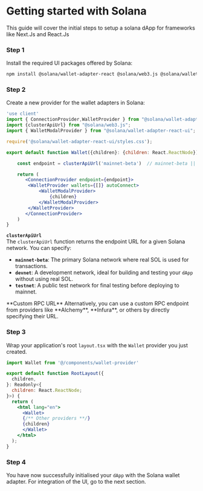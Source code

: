 
# Getting started with Solana

This guide will cover the initial steps to setup a solana dApp for frameworks like Next.Js and React.Js

<Steps>

### Step 1

Install the required UI packages offered by Solana:

```sh filename="terminal"
npm install @solana/wallet-adapter-react @solana/web3.js @solana/wallet-adapter-react-ui
```


### Step 2

Create a new provider for the wallet adapters in Solana:

```jsx filename="wallet-provider.tsx" {10}
'use client'
import { ConnectionProvider,WalletProvider } from "@solana/wallet-adapter-react";
import {clusterApiUrl} from "@solana/web3.js";
import { WalletModalProvider } from "@solana/wallet-adapter-react-ui";

require('@solana/wallet-adapter-react-ui/styles.css');

export default function Wallet({children}: {children: React.ReactNode}) {

    const endpoint = clusterApiUrl('mainnet-beta')  // mainnet-beta || devnet || testnet

    return (
       <ConnectionProvider endpoint={endpoint}> 
        <WalletProvider wallets={[]} autoConnect>
            <WalletModalProvider>
                {children}
            </WalletModalProvider>
        </WalletProvider>
       </ConnectionProvider>
    )
} 
```


 **`clusterApiUrl`**  
   The `clusterApiUrl` function returns the endpoint URL for a given Solana network. You can specify:
   
   - **`mainnet-beta`**: The primary Solana network where real SOL is used for transactions.
   - **`devnet`**: A development network, ideal for building and testing your `dApp` without using real SOL.
   - **`testnet`**: A public test network for final testing before deploying to mainnet.

<Callout type="info">
 **Custom RPC URL**  
   Alternatively, you can use a custom RPC endpoint from providers like **Alchemy**, **Infura**, or others by directly specifying their URL.
</Callout>


### Step 3

Wrap your application's root `layout.tsx` with the `Wallet` provider you just created.

```jsx filename="layout.tsx" {1,10,13}
import Wallet from '@/components/wallet-provider'

export default function RootLayout({
  children,
}: Readonly<{
  children: React.ReactNode;
}>) {
  return (
    <html lang="en">
      <Wallet>
      {/** Other providers **/} 
      {children}
      </Wallet>
    </html>
  );
}


```

### Step 4

You have now successfully initialised your `dApp` with the Solana wallet adapter. For integration of the UI, go to the next section.




</Steps>
